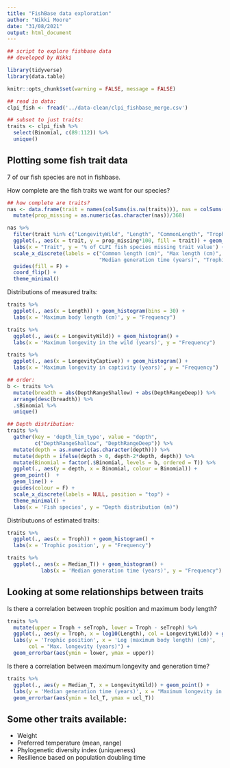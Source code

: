```yaml
---
title: "FishBase data exploration"
author: "Nikki Moore"
date: "31/08/2021"
output: html_document
---
```


```r
## script to explore fishbase data 
## developed by Nikki

library(tidyverse)
library(data.table)

knitr::opts_chunk$set(warning = FALSE, message = FALSE) 

## read in data:
clpi_fish <- fread('../data-clean/clpi_fishbase_merge.csv')

## subset to just traits:
traits <- clpi_fish %>%
  select(Binomial, c(89:112)) %>%
  unique()

```

## Plotting some fish trait data

7 of our fish species are not in fishbase.

How complete are the fish traits we want for our species?
```r
## how complete are traits?
nas <- data.frame(trait = names(colSums(is.na(traits))), nas = colSums(is.na(traits))) %>%
  mutate(prop_missing = as.numeric(as.character(nas))/368) 

nas %>%
  filter(trait %in% c("LongevityWild", "Length", "CommonLength", "Troph", "Median_T")) %>%
  ggplot(., aes(x = trait, y = prop_missing*100, fill = trait)) + geom_col() +
  labs(x = "Trait", y = '% of CLPI fish species missing trait value') +
  scale_x_discrete(labels = c("Common length (cm)", "Max length (cm)", "Longevity in wild (years)", 
                              "Median generation time (years)", "Trophic position")) +
  guides(fill = F) +
  coord_flip() +
  theme_minimal()

```


Distributions of measured traits:

```r
traits %>%
  ggplot(., aes(x = Length)) + geom_histogram(bins = 30) + 
  labs(x = 'Maximum body length (cm)', y = "Frequency")

traits %>%
  ggplot(., aes(x = LongevityWild)) + geom_histogram() + 
  labs(x = 'Maximum longevity in the wild (years)', y = "Frequency")

traits %>%
  ggplot(., aes(x = LongevityCaptive)) + geom_histogram() + 
  labs(x = 'Maximum longevity in captivity (years)', y = "Frequency")

## order:
b <- traits %>%
  mutate(breadth = abs(DepthRangeShallow) + abs(DepthRangeDeep)) %>%
  arrange(desc(breadth)) %>%
  .$Binomial %>%
  unique()

## Depth distribution:
traits %>%
  gather(key = 'depth_lim_type', value = "depth", 
         c("DepthRangeShallow", "DepthRangeDeep")) %>%
  mutate(depth = as.numeric(as.character(depth))) %>%
  mutate(depth = ifelse(depth > 0, depth-2*depth, depth)) %>%
  mutate(Binomial = factor(.$Binomial, levels = b, ordered = T)) %>%
  ggplot(., aes(y = depth, x = Binomial, colour = Binomial)) +
  geom_point()  +
  geom_line() + 
  guides(colour = F) +
  scale_x_discrete(labels = NULL, position = "top") +
  theme_minimal() + 
  labs(x = 'Fish species', y = "Depth distribution (m)")

```


Distributuons of estimated traits:

```r
traits %>%
  ggplot(., aes(x = Troph)) + geom_histogram() + 
  labs(x = 'Trophic position', y = "Frequency")

traits %>%
  ggplot(., aes(x = Median_T)) + geom_histogram() + 
           labs(x = 'Median generation time (years)', y = "Frequency")
```


## Looking at some relationships between traits

Is there a correlation between trophic position and maximum body length?
```r
traits %>%
  mutate(upper = Troph + seTroph, lower = Troph - seTroph) %>%
  ggplot(., aes(y = Troph, x = log10(Length), col = LongevityWild)) + geom_point() + 
  labs(y = 'Trophic position', x = 'Log (maximum body length) (cm)', 
       col = "Max. longevity (years)") + 
  geom_errorbar(aes(ymin = lower, ymax = upper))
```


Is there a correlation between maximum longevity and generation time?
```r
traits %>%
  ggplot(., aes(y = Median_T, x = LongevityWild)) + geom_point() + 
  labs(y = 'Median generation time (years)', x = "Maximum longevity in wild (years)") +
  geom_errorbar(aes(ymin = lcl_T, ymax = ucl_T))
```


## Some other traits available:

- Weight
- Preferred temperature (mean, range)
- Phylogenetic diversity index (uniqueness)
- Resilience based on population doubling time